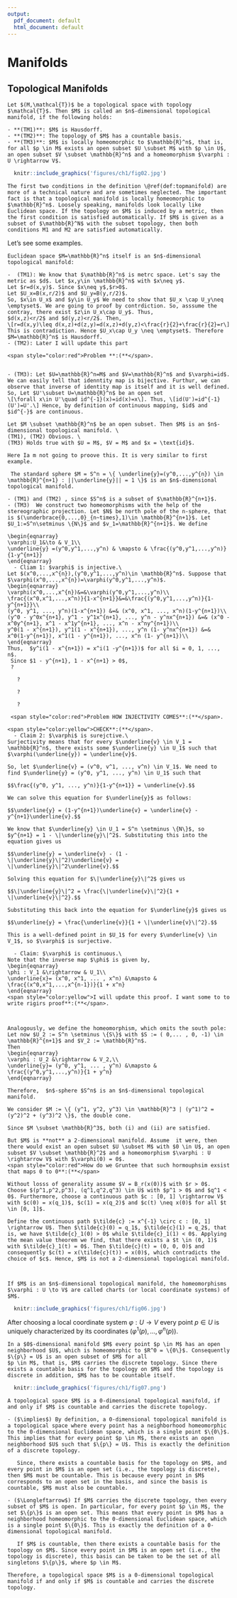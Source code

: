 ```yaml
---
output:
  pdf_document: default
  html_document: default
---
```


# Manifolds

## Topological Manifolds
```definition

Let $(M,\mathcal{T})$ be a topological space with topology $\mathcal{T}$. Then $M$ is called an $n$-dimensional topological manifold, if the following holds:

- **(TM1)**: $M$ is Hausdorff.
- **(TM2)**: The topology of $M$ has a countable basis.
- **(TM3)**: $M$ is locally homeomorphic to $\mathbb{R}^n$, that is, for all $p \in M$ exists an open subset $U \subset M$ with $p \in U$, an open subset $V \subset \mathbb{R}^n$ and a homeomorphism $\varphi : U \rightarrow V$.

```

```r
  knitr::include_graphics('figures/ch1/fig02.jpg') 
```

```remark
The first two conditions in the definition \@ref(def:topmanifold) are more of a technical nature and are sometimes neglected. The important fact is that a topological manifold is locally homeomorphic to $\mathbb{R}^n$. Loosely speaking, manifolds look locally like Euclidean space. If the topology on $M$ is induced by a metric, then the first condition is satisfied automatically. If $M$ is given as a subset of $\mathbb{R}^N$ with the subset topology, then both conditions M1 and M2 are satisfied automatically.
```

Let's see some examples.

```example
Euclidean space $M=\mathbb{R}^n$ itself is an $n$-dimensional topological manifold:
  
-  (TM1): We know that $\mathbb{R}^n$ is metrc space. Let's say the metric as $d$. Let $x,y\in \mathbb{R}^n$ with $x\neq y$. 
Let $r=d(x,y)$. Since $x\neq y$,$r>0$.
Let $U_x=B(x,r/2)$ and $U_y=B(y,r/2)$. 
So, $x\in U_x$ and $y\in U_y$ We need to show that $U_x \cap U_y\neq \emptyset$. We are going to proof by contrdiction. So, asssume the contray, there exist $z\in U_x\cap U_y$. Thus,
$d(x,z)<r/2$ and $d(y,z)<r/2$. Then,
\[r=d(x,y)\leq d(x,z)+d(z,y)=d(x,z)+d(y,z)<\frac{r}{2}+\frac{r}{2}=r\]
This is contradiction. Hence $U_x\cap U_y \neq \emptyset$. Therefore $M=\mathbb{R}^n$ is Hausdorff.
- (TM2): Later I will update this part 

<span style="color:red">Problem **:(**</span>.


- (TM3): Let $U=\mathbb{R}^n=M$ and $V=\mathbb{R}^n$ and $\varphi=id$. We can easily tell that idenntity map is bijective. Furthur, we can observe that inverse of identity map is itself and it is well defined.
So, Let $U'\subset U=\mathbb{R}^n$ be an open set
\[\forall x\in U'\quad id^{-1}(x)=id(x)=x\]. Thus, \[id(U')=id^{-1}(U')=U'.\] Hence, by definition of continuous mapping, $id$ and $id^{-}$ are continuous. 
```

```example
Let $M \subset \mathbb{R}^n$ be an open subset. Then $M$ is an $n$-dimensional topological manifold. \
(TM1), (TM2) Obvious. \
(TM3) Holds true with $U = M$, $V = M$ and $x = \text{id}$.

Here Ia m not going to proove this. It is very similar to first example.
```

```example
 The standard sphere $M = S^n = \{ \underline{y}=(y^0,...,y^{n}) \in \mathbb{R}^{n+1} : ||\underline{y}|| = 1 \}$ is an $n$-dimensional topological manifold. 

- (TM1) and (TM2) , since $S^n$ is a subset of $\mathbb{R}^{n+1}$.
- (TM3)  We construct two homeomorphisms with the help of the stereographic projection. Let $N$ be north pole of the n-sphere, that is $(\underbrace{0,...,0}_{n~times},1)\in \mathbb{R}^{n+1}$. Let $U_1:=S^n\setminus \{N\}$ and $v_1=\mathbb{R}^{n+1}$. We define

\begin{eqnarray}
\varphi:U_1&\to & V_1\\
\underline{y} =(y^0,y^1,...,y^n) & \mapsto & \frac{(y^0,y^1,...,y^n)}{1-y^{n+1}}
\end{eqnarray}
  - Cliam 1: $varphi$ is injective.\
Let $(x^0,...,x^{n}),(y^0,y^1,...,y^n)\in \mathbb{R}^n$. Suppose that $\varphi(x^0,...,x^{n})=\varphi(y^0,y^1,...,y^n)$.
\begin{eqnarray}
\varphi(x^0,...,x^{n})&=&\varphi(y^0,y^1,...,y^n)\\
\frac{(x^0,x^1,...,x^n)}{1-x^{n+1}}&=&\frac{(y^0,y^1,...,y^n)}{1-y^{n+1}}\\
(y^0, y^1, ..., y^n)(1-x^{n+1}) &=& (x^0, x^1, ..., x^n)(1-y^{n+1})\\
(y^0 - y^0x^{n+1}, y^1 - y^1x^{n+1}, ..., y^n - y^nx^{n+1}) &=& (x^0 - x^0y^{n+1}, x^1 - x^1y^{n+1}, ..., x^n - x^ny^{n+1})\\
y^0(1 - x^{n+1}), y^1(1 - x^{n+1}), ..., y^n (1- y^nx^{n+1}) &=&  x^0(1-y^{n+1}), x^1(1 - y^{n+1}), ..., x^n (1- y^{n+1})\\
\end{eqnarray}
Thus,  $y^i(1 - x^{n+1}) = x^i(1 -y^{n+1})$ for all $i = 0, 1, ..., n$.
 Since $1 - y^{n+1}, 1 - x^{n+1} > 0$, 
 ?

   ?
   
   ?
   
   ?
 
 <span style="color:red">Problem HOW INJECTIVITY COMES**:(**</span>.
  
<span style="color:yellow">CHECK**:(**</span>.                                       
  - Claim 2: $\varphi$ is surejctive.\  
Surjectivity means that for every $\underline{v} \in V_1 = \mathbb{R}^n$, there exists some $\underline{y} \in U_1$ such that $\varphi(\underline{y}) = \underline{v}$.

So, let $\underline{v} = (v^0, v^1, ..., v^n) \in V_1$. We need to find $\underline{y} = (y^0, y^1, ..., y^n) \in U_1$ such that

$$\frac{(y^0, y^1, ..., y^n)}{1-y^{n+1}} = \underline{v}.$$

We can solve this equation for $\underline{y}$ as follows:

$$\underline{y} = (1-y^{n+1})\underline{v} = \underline{v} - y^{n+1}\underline{v}.$$

We know that $\underline{y} \in U_1 = S^n \setminus \{N\}$, so $y^{n+1} = 1 - \|\underline{y}\|^2$. Substituting this into the equation gives us

$$\underline{y} = \underline{v} - (1 - \|\underline{y}\|^2)\underline{v} = \|\underline{y}\|^2\underline{v}.$$

Solving this equation for $\|\underline{y}\|^2$ gives us

$$\|\underline{y}\|^2 = \frac{\|\underline{v}\|^2}{1 + \|\underline{v}\|^2}.$$

Substituting this back into the equation for $\underline{y}$ gives us

$$\underline{y} = \frac{\underline{v}}{1 + \|\underline{v}\|^2}.$$

This is a well-defined point in $U_1$ for every $\underline{v} \in V_1$, so $\varphi$ is surjective.

  - Claim: $\varphi$ is continuous.\
Note that the inverse map $\phi$ is given by,
\begin{eqnarray}
\phi : V_1 &\rightarrow & U_1\\
\underline{x}= (x^0, x^1, ... , x^n) &\mapsto & \frac{(x^0,x^1,...,x^{n-1})}{1 + x^n} 
\end{eqnarray}
<span style="color:yellow">I will update this proof. I want some to to write rigirs proof**:(**</span>.
  
  
  
Analogously, we define the homeomorphism, which omits the south pole:
Let now $U_2 := S^n \setminus \{S\}$ with $S := ( 0,... , 0, -1) \in \mathbb{R}^{n+1}$ and $V_2 := \mathbb{R}^n$.
Then
\begin{eqnarray}
\varphi : U_2 &\rightarrow & V_2,\\
\underline{y}= (y^0, y^1, ... , y^n) &\mapsto & \frac{(y^0,y^1,...,y^n)}{1 + y^n} 
\end{eqnarray}

Therefore,  $n$-sphere $S^n$ is an $n$-dimensional topological manifold.
```

```example
We consider $M := \{ (y^1, y^2, y^3) \in \mathbb{R}^3 | (y^1)^2 = (y^2)^2 + (y^3)^2 \}$, the double cone.

Since $M \subset \mathbb{R}^3$, both (i) and (ii) are satisfied.

But $M$ is **not** a 2-dimensional manifold. Assume  it were, then there would exist an open subset $U \subset M$ with $0 \in U$, an open subset $V \subset \mathbb{R}^2$ and a homeomorphism $\varphi : U \rightarrow V$ with $\varphi(0) = 0$.
<span style="color:red">How do we Gruntee that such hormouphsim exsist that maps 0 to 0**:(**</span>
                                                                      Without losss of generality assume $V = B_r(x(0))$ with $r > 0$. Choose $(p^1,p^2,p^3), (q^1,q^2,q^3) \in U$ with $p^1 > 0$ and $q^1 < 0$. Furthermore, choose a continuous path $c : [0, 1] \rightarrow V$ with $c(0) = x(q_1)$, $c(1) = x(q_2)$ and $c(t) \neq x(0)$ for all $t \in [0, 1]$.

Define the continuous path $\tilde{c} := x^{-1} \circ c : [0, 1] \rightarrow U$. Then $\tilde{c}(0) = q_1$, $\tilde{c}(1) = q_2$, that is, we have $\tilde{c}_1(0) > 0$ while $\tilde{c}_1(1) < 0$. Applying the mean value theorem we find, that there exists a $t \in (0, 1)$ with $\tilde{c}_1(t) = 0$. Then $\tilde{c}(t) = (0, 0, 0)$ and consequently $c(t) = x(\tilde{c}(t)) = x(0)$, which contradicts the choice of $c$. Hence, $M$ is not a 2-dimensional topological manifold.
                     
                                                                                             
```

```definition
If $M$ is an $n$-dimensional topological manifold, the homeomorphisms $\varphi : U \to V$ are called charts (or local coordinate systems) of $M$.
```
```r
  knitr::include_graphics('figures/ch1/fig06.jpg') 
```
After choosing a local coordinate system $\varphi : U \rightarrow V$ every point $p \in U$ is uniquely characterized by its coordinates $(\varphi^1(p), \ldots , \varphi^n(p))$.

```example
In a $0$-dimensional manifold $M$ every point $p \in M$ has an open neighborhood $U$, which is homeomorphic to $R^0 = \{0\}$. Consequently $\{p\} = U$ is an open subset of $M$ for all
$p \in M$, that is, $M$ carries the discrete topology. Since there exists a countable basis for the topology on $M$ and the topology is discrete in addition, $M$ has to be countable itself.
```

```r
  knitr::include_graphics('figures/ch1/fig07.png') 
```

```proposition
A topological space $M$ is a 0-dimensional topological manifold, if and only if $M$ is countable and carries the discrete topology.
```

```proof
- ($\implies$) By definition, a 0-dimensional topological manifold is a topological space where every point has a neighborhood homeomorphic to the 0-dimensional Euclidean space, which is a single point $\{0\}$. This implies that for every point $p \in M$, there exists an open neighborhood $U$ such that $\{p\} = U$. This is exactly the definition of a discrete topology.

   Since, there exists a countable basis for the topology on $M$, and every point in $M$ is an open set (i.e., the topology is discrete), then $M$ must be countable. This is because every point in $M$ corresponds to an open set in the basis, and since the basis is countable, $M$ must also be countable.
   
- ($\Longleftarrow$) If $M$ carries the discrete topology, then every subset of $M$ is open. In particular, for every point $p \in M$, the set $\{p\}$ is an open set. This means that every point in $M$ has a neighborhood homeomorphic to the 0-dimensional Euclidean space, which is a single point $\{0\}$. This is exactly the definition of a 0-dimensional topological manifold.

   If $M$ is countable, then there exists a countable basis for the topology on $M$. Since every point in $M$ is an open set (i.e., the topology is discrete), this basis can be taken to be the set of all singletons $\{p\}$, where $p \in M$.

Therefore, a topological space $M$ is a 0-dimensional topological manifold if and only if $M$ is countable and carries the discrete topology.

```